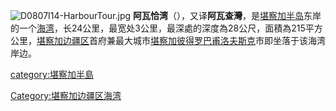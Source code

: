 [[File:D0807I14-HarbourTour.jpg|thumbnail]]
'''阿瓦恰湾'''（{{lang|-ru|'''Авачинская губа'''或'''Авачинская бухта'''}}），又译'''阿瓦查灣'''，是[[堪察加半岛|堪察加半岛]]东岸的一个[[海湾|海湾]]，长24公里，最宽处3公里，最深處的深度為28公尺，面積為215平方公里，[[堪察加边疆区|堪察加边疆区]]首府兼最大城市[[堪察加彼得罗巴甫洛夫斯克|堪察加彼得罗巴甫洛夫斯克]]市即坐落于该海湾岸边。

{{coord|52|56|N|158|36|E|region:RU_type:waterbody|display=title}}
{{Russia-geo-stub}}
{{DEFAULTSORT:Авачинская}}
[[Category:堪察加边疆区海湾|Category:堪察加边疆区海湾]]
[[category:堪察加半島|category:堪察加半島]]